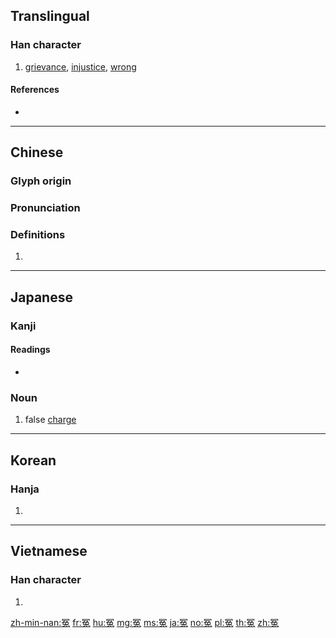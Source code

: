 {{character info/new}}
{{also|寃}}
==Translingual==

===Han character===
{{Han char|rn=14|rad=冖|as=08|sn=10|four=37413|canj=BNAI,BNUI|ids=⿱冖兔}}

# [[grievance]], [[injustice]], [[wrong]]

====References====
* {{Han ref|kx=0130.270|dkj=01587|dj=0293.070|hdz=10305.010|uh=51A4|ud=20900|bh=ADDE|bd=44510}}

----

==Chinese==
{{zh-forms}}

===Glyph origin===
{{Han etym}}

===Pronunciation===
{{zh-pron
|m=yuān
|ma=Zh-yuan.ogg
|c=jyun1
|h=pfs=
|md=
|mn=qz,tw,xm,zz:oan/qz,xm:un
|mn_note=oan - literary; un - vernacular
|w=
|mc=y
|oc=y
|cat=
}}

===Definitions===
{{zh-hanzi}}

# {{rfdef|lang=zh}}

----

==Japanese==

===Kanji===
{{ja-kanji|grade=|rs=冖08}}

====Readings====
* {{ja-readings|on=[[えん]] (en)|kun=[[かがむ]] (kagamu), [[ぬれぎぬ]] (nureginu)}}

===Noun===
{{ja-noun|えん}}

# false [[charge]]

----

==Korean==

===Hanja===
{{ko-hanja|hangeul=원|rv=won|mr=wŏn}}

# {{defn|lang=ko|sort=冖08}}

----

==Vietnamese==

===Han character===
{{vi-hantu|[[oan]]|rs=冖08}}

# {{defn|lang=vi|sort=冖08}}

[[zh-min-nan:冤]]
[[fr:冤]]
[[hu:冤]]
[[mg:冤]]
[[ms:冤]]
[[ja:冤]]
[[no:冤]]
[[pl:冤]]
[[th:冤]]
[[zh:冤]]